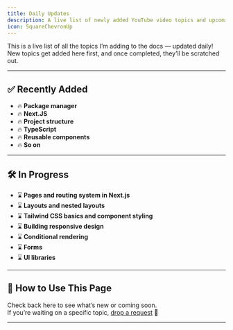 ```yaml
---
title: Daily Updates
description: A live list of newly added YouTube video topics and upcoming ones — updated daily.
icon: SquareChevronUp
---
```


This is a live list of all the topics I’m adding to the docs — updated daily!  
New topics get added here first, and once completed, they’ll be scratched out.

---

## ✅ Recently Added

- 🔥 **Package manager**  
- 🔥 **Next.JS**  
- 🔥 **Project structure**  
- 🔥 **TypeScript**  
- 🔥 **Reusable components**
- 🔥 **So on**

---

## 🛠️ In Progress

- ⌛ **Pages and routing system in Next.js**  
- ⌛ **Layouts and nested layouts**  
- ⌛ **Tailwind CSS basics and component styling**  
- ⌛ **Building responsive design**  
- ⌛ **Conditional rendering**  
- ⌛ **Forms**
- ⌛ **UI libraries**

---

## 🧠 How to Use This Page

Check back here to see what’s new or coming soon.  
If you’re waiting on a specific topic, [drop a request](#) 👀

---